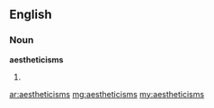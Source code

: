 ==English==

===Noun===
'''aestheticisms'''

# {{plural of|[[aestheticism]]}}

[[ar:aestheticisms]]
[[mg:aestheticisms]]
[[my:aestheticisms]]